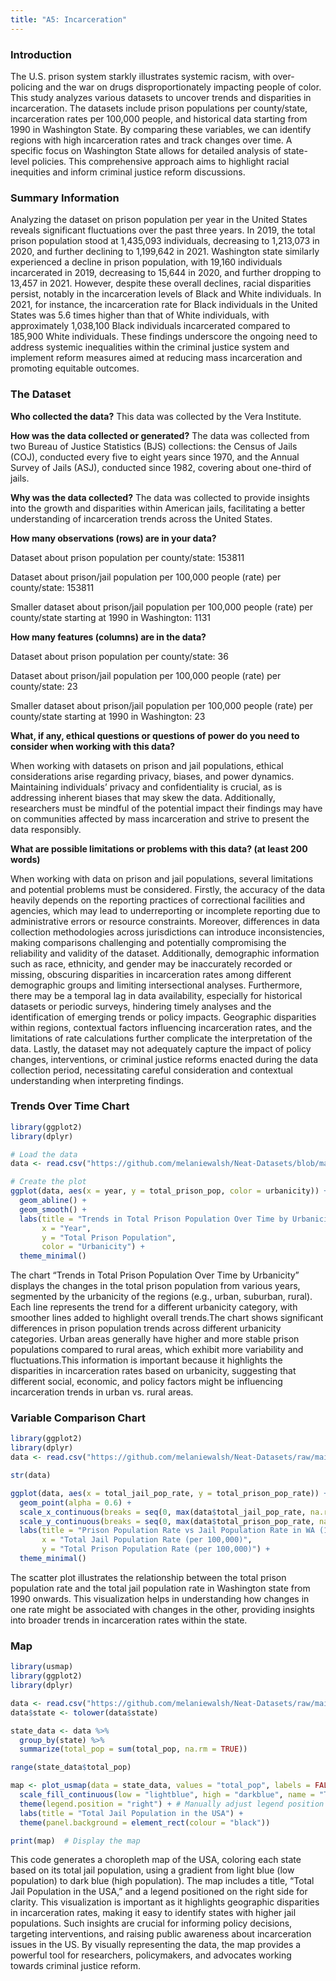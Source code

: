```yaml
---
title: "A5: Incarceration"
---
```


### Introduction

The U.S. prison system starkly illustrates systemic racism, with over-policing and the war on drugs disproportionately impacting people of color. This study analyzes various datasets to uncover trends and disparities in incarceration. The datasets include prison populations per county/state, incarceration rates per 100,000 people, and historical data starting from 1990 in Washington State. By comparing these variables, we can identify regions with high incarceration rates and track changes over time. A specific focus on Washington State allows for detailed analysis of state-level policies. This comprehensive approach aims to highlight racial inequities and inform criminal justice reform discussions.



### Summary Information

Analyzing the dataset on prison population per year in the United States reveals significant fluctuations over the past three years. In 2019, the total prison population stood at 1,435,093 individuals, decreasing to 1,213,073 in 2020, and further declining to 1,199,642 in 2021. Washington state similarly experienced a decline in prison population, with 19,160 individuals incarcerated in 2019, decreasing to 15,644 in 2020, and further dropping to 13,457 in 2021. However, despite these overall declines, racial disparities persist, notably in the incarceration levels of Black and White individuals. In 2021, for instance, the incarceration rate for Black individuals in the United States was 5.6 times higher than that of White individuals, with approximately 1,038,100 Black individuals incarcerated compared to 185,900 White individuals. These findings underscore the ongoing need to address systemic inequalities within the criminal justice system and implement reform measures aimed at reducing mass incarceration and promoting equitable outcomes.


### The Dataset

**Who collected the data?** 
This data was collected by the Vera Institute.


**How was the data collected or generated?** 
The data was collected from two Bureau of Justice Statistics (BJS) collections: the Census of Jails (COJ), conducted every five to eight years since 1970, and the Annual Survey of Jails (ASJ), conducted since 1982, covering about one-third of jails.




**Why was the data collected?** The data was collected to provide insights into the growth and disparities within American jails, facilitating a better understanding of incarceration trends across the United States. 



**How many observations (rows) are in your data?** 

Dataset about prison population per county/state: 153811

Dataset about prison/jail population per 100,000 people (rate) per county/state: 153811

Smaller dataset about prison/jail population per 100,000 people (rate) per county/state starting at 1990 in Washington: 1131


**How many features (columns) are in the data?**

Dataset about prison population per county/state: 36

Dataset about prison/jail population per 100,000 people (rate) per county/state: 23

Smaller dataset about prison/jail population per 100,000 people (rate) per county/state starting at 1990 in Washington: 23



**What, if any, ethical questions or questions of power do you need to consider when working with this data?**

When working with datasets on prison and jail populations, ethical considerations arise regarding privacy, biases, and power dynamics. Maintaining individuals' privacy and confidentiality is crucial, as is addressing inherent biases that may skew the data. Additionally, researchers must be mindful of the potential impact their findings may have on communities affected by mass incarceration and strive to present the data responsibly.


**What are possible limitations or problems with this data?   (at least 200 words)**

When working with data on prison and jail populations, several limitations and potential problems must be considered. Firstly, the accuracy of the data heavily depends on the reporting practices of correctional facilities and agencies, which may lead to underreporting or incomplete reporting due to administrative errors or resource constraints. Moreover, differences in data collection methodologies across jurisdictions can introduce inconsistencies, making comparisons challenging and potentially compromising the reliability and validity of the dataset. Additionally, demographic information such as race, ethnicity, and gender may be inaccurately recorded or missing, obscuring disparities in incarceration rates among different demographic groups and limiting intersectional analyses. Furthermore, there may be a temporal lag in data availability, especially for historical datasets or periodic surveys, hindering timely analyses and the identification of emerging trends or policy impacts. Geographic disparities within regions, contextual factors influencing incarceration rates, and the limitations of rate calculations further complicate the interpretation of the data. Lastly, the dataset may not adequately capture the impact of policy changes, interventions, or criminal justice reforms enacted during the data collection period, necessitating careful consideration and contextual understanding when interpreting findings.


### Trends Over Time Chart

```r
library(ggplot2)
library(dplyr)

# Load the data
data <- read.csv("https://github.com/melaniewalsh/Neat-Datasets/blob/main/us-prison-pop.csv?raw=true")

# Create the plot
ggplot(data, aes(x = year, y = total_prison_pop, color = urbanicity)) +
  geom_abline() +
  geom_smooth() +
  labs(title = "Trends in Total Prison Population Over Time by Urbanicity",
       x = "Year",
       y = "Total Prison Population",
       color = "Urbanicity") +
  theme_minimal()
```


The chart "Trends in Total Prison Population Over Time by Urbanicity" displays the changes in the total prison population from various years, segmented by the urbanicity of the regions (e.g., urban, suburban, rural). Each line represents the trend for a different urbanicity category, with smoother lines added to highlight overall trends.The chart shows significant differences in prison population trends across different urbanicity categories. Urban areas generally have higher and more stable prison populations compared to rural areas, which exhibit more variability and fluctuations.This information is important because it highlights the disparities in incarceration rates based on urbanicity, suggesting that different social, economic, and policy factors might be influencing incarceration trends in urban vs. rural areas.


### Variable Comparison Chart


```r
library(ggplot2)
library(dplyr)
data <- read.csv("https://github.com/melaniewalsh/Neat-Datasets/raw/main/us-prison-jail-rates-1990-WA.csv")

str(data)

ggplot(data, aes(x = total_jail_pop_rate, y = total_prison_pop_rate)) +
  geom_point(alpha = 0.6) +
  scale_x_continuous(breaks = seq(0, max(data$total_jail_pop_rate, na.rm = TRUE), by = 100)) +
  scale_y_continuous(breaks = seq(0, max(data$total_prison_pop_rate, na.rm = TRUE), by = 100)) +
  labs(title = "Prison Population Rate vs Jail Population Rate in WA (1990 onwards)",
       x = "Total Jail Population Rate (per 100,000)",
       y = "Total Prison Population Rate (per 100,000)") +
  theme_minimal()
```

The scatter plot illustrates the relationship between the total prison population rate and the total jail population rate in Washington state from 1990 onwards. This visualization helps in understanding how changes in one rate might be associated with changes in the other, providing insights into broader trends in incarceration rates within the state.

### Map


```r

library(usmap)
library(ggplot2)
library(dplyr)

data <- read.csv("https://github.com/melaniewalsh/Neat-Datasets/raw/main/us-prison-pop.csv")
data$state <- tolower(data$state)

state_data <- data %>%
  group_by(state) %>%
  summarize(total_pop = sum(total_pop, na.rm = TRUE))

range(state_data$total_pop)

map <- plot_usmap(data = state_data, values = "total_pop", labels = FALSE) +
  scale_fill_continuous(low = "lightblue", high = "darkblue", name = "Total Population") +
  theme(legend.position = "right") + # Manually adjust legend position to the right
  labs(title = "Total Jail Population in the USA") +
  theme(panel.background = element_rect(colour = "black"))

print(map)  # Display the map
```

This code generates a choropleth map of the USA, coloring each state based on its total jail population, using a gradient from light blue (low population) to  dark blue (high population). The map includes a title, "Total Jail Population in the USA," and a legend positioned on the right side for clarity. This visualization is important as it highlights geographic disparities in incarceration rates, making it easy to identify states with higher jail populations. Such insights are crucial for informing policy decisions, targeting interventions, and raising public awareness about incarceration issues in the US. By visually representing the data, the map provides a powerful tool for researchers, policymakers, and advocates working towards criminal justice reform.
